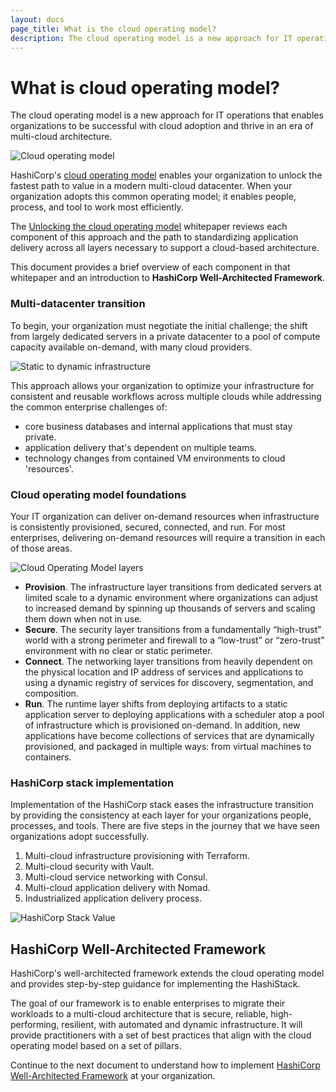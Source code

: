 ```yaml
---
layout: docs
page_title: What is the cloud operating model?
description: The cloud operating model is a new approach for IT operations that organizations need to be successful with cloud adoption and thrive in an era of multi-cloud architecture.
---
```


# What is cloud operating model?

The cloud operating model is a new approach for IT operations that enables organizations to be successful with cloud adoption and thrive in an era of multi-cloud architecture.

![Cloud operating model](/img/well-architected/com-hashicorp-stack-app-delivery.png)

HashiCorp's [cloud operating model](https://www.hashicorp.com/cloud-operating-model) enables your organization to unlock the fastest path to value in a modern
multi-cloud datacenter. When your organization adopts this common operating
model; it enables people, process, and tool to work most efficiently.

The [Unlocking the cloud operating model](https://www.hashicorp.com/cloud-operating-model)
whitepaper reviews each component of this approach and the path to standardizing
application delivery across all layers necessary to support a cloud-based architecture.

This document provides a brief overview of each component in that whitepaper and an introduction to **HashiCorp Well-Architected Framework**.

### Multi-datacenter transition

To begin, your organization must negotiate the initial challenge; the shift from largely dedicated servers in a private datacenter to a pool of compute capacity available on-demand, with many cloud providers.

![Static to dynamic infrastructure](/img/well-architected/commulti-cloud-transition-2x.png)

This approach allows your organization to optimize your infrastructure
for consistent and reusable workflows across multiple clouds while addressing
the common enterprise challenges of:

- core business databases and internal applications that must stay private.
- application delivery that's dependent on multiple teams.
- technology changes from contained VM environments to cloud 'resources'.

### Cloud operating model foundations

Your IT organization can deliver on-demand resources when infrastructure is consistently provisioned, secured, connected, and run. For most enterprises, delivering on-demand resources will require a transition in each of those areas.

![Cloud Operating Model layers](/img/well-architected/com-static-dynamic-run-connect-secure-provision.png)

- **Provision**. The infrastructure layer transitions from dedicated servers at
  limited scale to a dynamic environment where organizations can adjust to increased demand
  by spinning up thousands of servers and scaling them down when not in use.
- **Secure**. The security layer transitions from a fundamentally “high-trust” world
  with a strong perimeter and firewall to a “low-trust” or “zero-trust” environment
  with no clear or static perimeter.
- **Connect**. The networking layer transitions from heavily dependent on the physical
  location and IP address of services and applications to using a dynamic registry of
  services for discovery, segmentation, and composition.
- **Run**. The runtime layer shifts from deploying artifacts to a static application server
  to deploying applications with a scheduler atop a pool of infrastructure which is
  provisioned on-demand. In addition, new applications have become collections of services
  that are dynamically provisioned, and packaged in multiple ways: from virtual machines
  to containers.

### HashiCorp stack implementation

Implementation of the HashiCorp stack eases the infrastructure transition by providing the
consistency at each layer for your organizations people, processes, and tools. There are
five steps in the journey that we have seen organizations adopt successfully.

1. Multi-cloud infrastructure provisioning with Terraform.
1. Multi-cloud security with Vault.
1. Multi-cloud service networking with Consul.
1. Multi-cloud application delivery with Nomad.
1. Industrialized application delivery process.

![HashiCorp Stack Value](/img/well-architected/commaturity2020x.png)

## HashiCorp Well-Architected Framework

HashiCorp's well-architected framework extends the cloud operating model and provides step-by-step guidance for implementing the HashiStack.

The goal of our framework is to enable enterprises to migrate their workloads to a
multi-cloud architecture that is secure, reliable, high-performing, resilient,
with automated and dynamic infrastructure. It will provide practitioners with a set of best practices that align with the cloud operating model based on a set of pillars.

Continue to the next document to understand how to implement [HashiCorp Well-Architected Framework](/well-architected-framework/com/implement-cloud-operating-model) at your organization.

